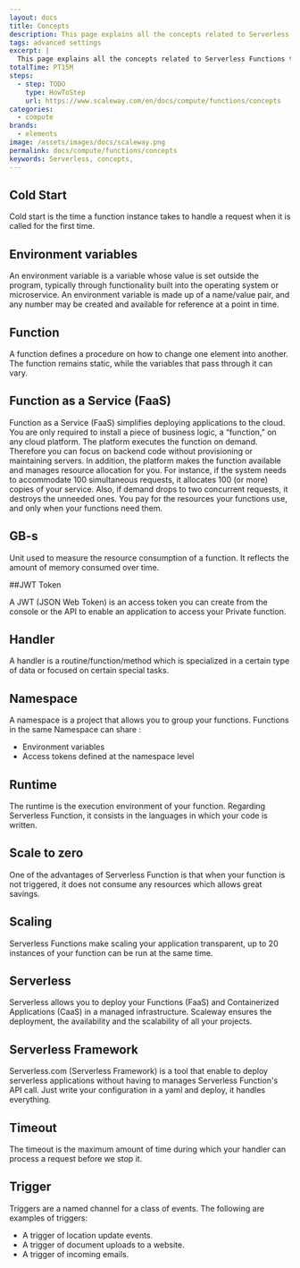 ```yaml
---
layout: docs
title: Concepts
description: This page explains all the concepts related to Serverless Functions
tags: advanced settings
excerpt: |
  This page explains all the concepts related to Serverless Functions that you might encounter while using Scaleway products and ressources.
totalTime: PT15M
steps:
  - step: TODO
    type: HowToStep
    url: https://www.scaleway.com/en/docs/compute/functions/concepts
categories:
  - compute
brands:
  - elements
image: /assets/images/docs/scaleway.png
permalink: docs/compute/functions/concepts
keywords: Serverless, concepts,
---
```


<Concept opened>

## Cold Start

Cold start is the time a function instance takes to handle a request when it is called for the first time.

</Concept>

<Concept opened>

## Environment variables

An environment variable is a variable whose value is set outside the program, typically through functionality built into the operating system or microservice. An environment variable is made up of a name/value pair, and any number may be created and available for reference at a point in time.

</Concept>

<Concept opened>

## Function
A function defines a procedure on how to change one element into another. The function remains static, while the variables that pass through it can vary.

</Concept>

<Concept opened>

## Function as a Service (FaaS)

Function as a Service (FaaS) simplifies deploying applications to the cloud. You are only required to install a piece of business logic, a “function,” on any cloud platform. The platform executes the function on demand. Therefore you can focus on backend code without provisioning or maintaining servers. In addition, the platform makes the function available and manages resource allocation for you. For instance, if the system needs to accommodate 100 simultaneous requests, it allocates 100 (or more) copies of your service. Also, if demand drops to two concurrent requests, it destroys the unneeded ones. You pay for the resources your functions use, and only when your functions need them.

</Concept>

<Concept>

## GB-s

Unit used to measure the resource consumption of a function. It reflects the amount of memory consumed over time. 

</Concept>

<Concept opened>

##JWT Token

A JWT (JSON Web Token) is an access token you can create from the console or the API to enable an application to access your Private function.

</Concept>

<Concept>

## Handler

A handler is a routine/function/method which is specialized in a certain type of data or focused on certain special tasks.

</Concept>

<Concept>

## Namespace

A namespace is a project that allows you to group your functions. Functions in the same Namespace can share :
- Environment variables
- Access tokens
defined at the namespace level

</Concept>

<Concept>

## Runtime

The runtime is the execution environment of your function. Regarding Serverless Function, it consists in the languages in which your code is written.

</Concept>

<Concept>

## Scale to zero

One of the advantages of Serverless Function is that when your function is not triggered, it does not consume any resources which allows great savings.

</Concept>

<Concept>

## Scaling

Serverless Functions make scaling your application transparent, up to 20 instances of your function can be run at the same time.

</Concept>

<Concept>

## Serverless

Serverless allows you to deploy your Functions (FaaS) and Containerized Applications (CaaS) in a managed infrastructure. Scaleway ensures the deployment, the availability and the scalability of all your projects.

</Concept>


<Concept>

## Serverless Framework

Serverless.com (Serverless Framework) is a tool that enable to deploy serverless applications without having to manages Serverless Function's API call. Just write your configuration in a yaml and deploy, it handles everything.

</Concept>

<Concept>

## Timeout

The timeout is the maximum amount of time during which your handler can process a request before we stop it.

</Concept>

<Concept>

## Trigger

Triggers are a named channel for a class of events. The following are examples of triggers:

- A trigger of location update events.
- A trigger of document uploads to a website.
- A trigger of incoming emails.

</Concept>
